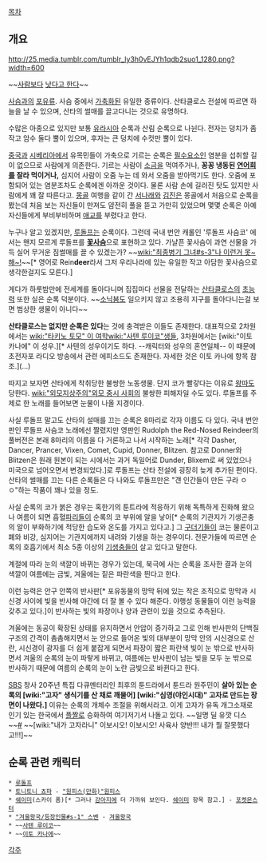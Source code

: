 [[목차]]
== 개요 ==
http://25.media.tumblr.com/tumblr_ly3h0vEJYh1qdb2suo1_1280.png?width=600

~~[[크리스토프 비요르그먼|사람보다]] [[겨울왕국/등장인물#s-2|낫다고 한다]]~~

[[사슴]]과의 [[포유류]]. 사슴 중에서 [[가축]]화된 유일한 종류이다. 산타클로스 전설에 따르면 하늘을 날 수 있으며, 산타의 썰매를 끌고다니는 것으로 유명하다.

수많은 아종으로 있지만 보통 [[유라시아]] 순록과 산림 순록으로 나뉜다. 전자는 덩치가 좀 작고 암수 둘다 뿔이 있으며, 후자는 큰 덩치에 수컷만 뿔이 있다.

[[중국]]과 [[시베리아]]에서 유목민들이 가축으로 기르는 순록은 [[필수요소]]인 염분을 섭취할 길이 없으므로 사람에게 의존한다. 기르는 사람이 [[소금]]을 먹여주거나, '''꽁꽁 냉동된 [[연어]]회를 잘라 먹이거나,''' 심지어 사람이 오줌 누는 데 와서 오줌을 받아먹기도 한다. 오줌에 포함되어 있는 염분조차도 순록에겐 아까운 것이다. 물론 사람 손에 길러진 탓도 있지만 사람에게 꽤 잘 따른다고. [[몽골]] 여행을 같이 간 [[서나래]]와 [[김진]]은 몽골에서 처음으로 순록을 봤는데 처음 보는 자신들이 만져도 얌전히 풀을 뜯고 가만히 있었으며 몇몇 순록은 아예 자신들에게 부비부비하며 [[애교]]를 부렸다고 한다.

누구나 알고 있겠지만, [[루돌프]]는 순록이다. 그런데 국내 번안 캐롤인 '루돌프 사슴코' 에서는 왠지 모르게 루돌프를 '''[[꽃사슴]]'''으로 표현하고 있다. 가냘픈 꽃사슴이 과연 선물을 가득 실어 무거운 짐썰매를 끌 수 있겠는가? ~~[[wiki:"최종병기 그녀#s-3"나 이런거 못~해~!]]~~[* 영어로 Rein'''deer'''라서 그저 우리나라에 있는 유일한 작고 아담한 꽃사슴으로 생각한걸지도 모른다.]

게다가 하룻밤만에 전세계를 돌아다니며 집집마다 선물을 전달하는 [[산타클로스]]의 [[초능력]] 또한 실은 순록 덕분이다. ~~[[소닉붐]]도 일으키지 않고 조용히 지구를 돌아다니는걸 보면 범상한 생물이 아니다~~

'''산타클로스는 없지만 순록은 있다'''는 것에 충격받은 이들도 존재한다. 대표적으로 2차원에서는 [[wiki:"타키노 토모" 이 여학]][[wiki:"사텐 루이코"생들]], 3차원에서는 [wiki:"이토 카나에" 이 성우.][* 사텐의 성우이기도 하다. --캐릭터와 성우의 혼연일체-- 이 때문에 초전자포 라디오 방송에서 관련 에피소드도 존재한다. 자세한 것은 이토 카나에 항목 참조.](…)

따지고 보자면 산타에게 착취당한 불쌍한 노동생물. 단지 코가 빨갛다는 이유로 [[왕따]]도 당한다. [[wiki:"외모지상주의"외모 중시 사회]]의 불쌍한 피해자일 수도 있다. 루돌프를 주제로 한 노래를 들어보면 눈물이 나올 지경이다.

사실 루돌프 말고도 산타의 설매를 끄는 순록은 8마리로 각자 이름도 다 있다. 국내 번안판인 루돌프 사슴코 노래에선 짤렸지만 영판인 Rudolph the Red-Nosed Reindeer의 풀버전은 본래 8마리의 이름을 다 거론하고 나서 시작하는 노래[* 각각 Dasher, Dancer, Prancer, Vixen, Comet, Cupid, Donner, Blitzen. 참고로 Donner와 Blitzen은 원래 원본이 되는 시에서는 과거 독일어로 Dunder, Blixem로 써 있었으나 미국으로 넘어오면서 변경되었다.]로 루돌프는 산타 전설에 굉장히 늦게 추가된 편이다. 산타의 썰매를 끄는 다른 순록들은 다 나와도 루돌프만은 "걘 인간들이 만든 구라 ㅇㅇ"하는 작품이 꽤나 있을 정도.

사실 순록의 코가 붉은 경우는 혹한기의 툰트라에 적응하기 위해 독특하게 진화해 왔으나 여름이 되면 흡혈[[파리]]들이 순록의 코 부위에 알을 낳아[* 순록의 기관지가 기생곤충의 알이 부화하기에 적당한 습도와 온도를 가지고 있다고.] 그 [[구더기]]들이 코는 물론이고 폐와 비강, 심지어는 기관지에까지 내려와 기생을 하는 경우이다. 전문가들에 따르면 순록의 호흡기에서 최소 5종 이상의 [[기생충]]들이 살고 있다고 말한다.

계절에 따라 눈의 색깔이 바뀌는 경우가 있는데, 북극에 사는 순록을 조사한 결과 눈의 색깔이 여름에는 금빛, 겨울에는 짙은 파란색을 띈다고 한다.

이런 능력은 안구 안쪽의 반사판[* 포유동물의 망막 뒤에 있는 작은 조직으로 망막과 시신경 사이에 빛을 반사해 야간에 더 잘 볼 수 있다 해준다. 야행성 동물들이 이런 능력을 갖추고 있다.]이 반사하는 빛의 파장이나 양과 관련이 있을 것으로 추측된다.

겨울에는 동공이 확장된 상태를 유지하면서 안압이 증가하고 그로 인해 반사판의 단백질 구조의 간격이 촘촘해지면서 눈 안으로 들어온 빛의 대부분이 망막 안의 시신경으로 산란, 시신경이 광자를 더 쉽게 붙잡게 되면서 파장이 짧은 파란색 빛이 눈 밖으로 반사하면서 겨울의 순록의 눈이 파랗게 바뀌고, 여름에는 반사판이 남는 빛을 모두 눈 밖으로 반사하기 때문에 여름의 순록의 눈이 노란 금빛으로 바뀐다고 한다.

[[SBS]] 창사 20주년 특집 다큐멘터리인 최후의 툰드라에서 툰드라 원주민이 '''살아 있는 순록의 [wiki:"고자" 생식기를 산 채로 깨물어] [wiki:"심영(야인시대)" 고자로 만드는 장면이 나왔다.]''' 이유는 순록의 개체수 조절을 위해서라고. 이게 고자가 유독 개그소재로 인기 있는 한국에서 [[플짤]]로 승화하여 여기저기서 나돌고 있다. ~~일명 딜 유깟 디스~~[http://bbs2.ruliweb.daum.net/gaia/do/ruliweb/detail/read?articleId=18024562&bbsId=G005 #] ~~[wiki:"내가 고자라니" 이보시오! 이보시오! 사육사 양반!!! 내가 뭘 잘못했다고!!!]~~

== 순록 관련 캐릭터 ==
 * [[루돌프]]
 * [[토니토니 쵸파]] - [["원피스(만화)"원피스]]
 * [[쉐이미]](스카이 폼)[* 그러나 [[강아지]]에 더 가까워 보인다. [[쉐이미]] 항목 참고.] - [[포켓몬스터]]
 * [["겨울왕국/등장인물#s-1" 스벤]] - [[겨울왕국]]
 * ~~[[사텐 루이코]]~~
 * ~~[[이토 카나에]]~~
[[각주]]
